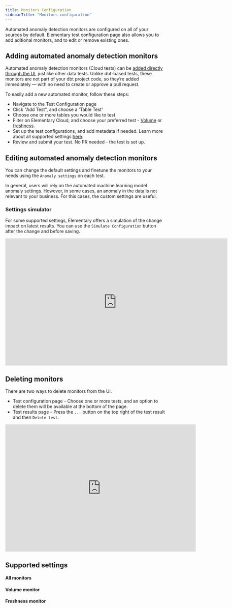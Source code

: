 ```yaml
---
title: Monitors Configuration
sidebarTitle: "Monitors configuration"
---
```


Automated anomaly detection monitors are configured on all of your sources by default. Elementary test configuration page also allows you to add aditional monitors, and to edit or remove existing ones.

## Adding automated anomaly detection monitors

Automated anomaly detection monitors (Cloud tests) can be [added directly through the UI](/features/data-tests/data-tests-overview), just like other data tests.
Unlike dbt-based tests, these monitors are not part of your dbt project code, so they’re added immediately — with no need to create or approve a pull request.

To easily add a new automated monitor, follow these steps:
- Navigate to the Test Configuration page
- Click "Add Test", and choose a 'Table Test'
- Choose one or more tables you would like to test
- Filter on Elementary Cloud, and choose your preferred test - [Volume](/features/anomaly-detection/automated-volume) or [freshness](/features/anomaly-detection/automated-freshness).
- Set up the test configurations, and add metadata if needed. Learn more about all supported settings [here](/features/anomaly-detection/monitors-configuration#supported-settings).
- Review and submit your test. No PR needed - the test is set up. 

## Editing automated anomaly detection monitors

You can change the default settings and finetune the monitors to your needs using the `Anomaly settings` on each test. 

In general, users will rely on the automated machine learning model anomaly settings.
However, in some cases, an anomaly in the data is not relevant to your business. For this cases, the custom settings are useful.

### Settings simulator

For some supported settings, Elementary offers a simulation of the change impact on latest results. 
You can use the `Simulate Configuration` button after the change and before saving.

<iframe
width="700"
height="400"
src="https://res.cloudinary.com/dvmtceykh/video/upload/v1740599803/edit_volume_anomalies_gz7vc4.mp4"
frameborder="0"
allow="accelerometer; autoplay; clipboard-write; encrypted-media; gyroscope; picture-in-picture"
allowfullscreen
alt="Anomaly settings simulator"
></iframe>

## Deleting monitors

There are two ways to delete monitors from the UI. 
- Test configuration page - Choose one or more tests, and an option to delete them will be available at the bottom of the page.
- Test results page - Press the `...` button on the top right of the test result and then `Delete test`. 

<iframe
width="600"
height="400"
src="https://res.cloudinary.com/dvmtceykh/video/upload/v1740599911/delete_test_zrbk94.mp4"
frameborder="0"
allow="accelerometer; autoplay; clipboard-write; encrypted-media; gyroscope; picture-in-picture"
allowfullscreen
alt="Disable test"
></iframe>

## Supported settings

#### All monitors

<Snippet file="cloud/features/anomaly-detection/all-anomalies-configuration.mdx" />

#### Volume monitor

<Snippet file="cloud/features/anomaly-detection/volume-configuration.mdx" />

#### Freshness monitor

<Snippet file="cloud/features/anomaly-detection/freshness-configuration.mdx" />

